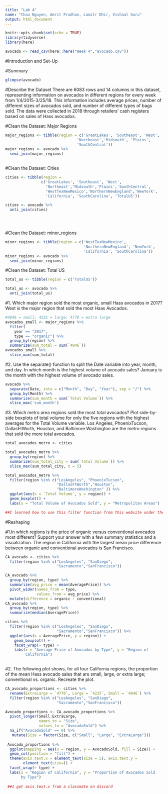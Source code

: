 ```yaml
---
title: "Lab 4"
name: "Chau Nguyen, Amrit Pradhan, Lamitr Dhir, Vishaal Guru"
output: html_document
---
```


```r
knitr::opts_chunk$set(echo = TRUE)
library(tidyverse)
library(here)

avocado <- read_csv(here::here("Week 4","avocado.csv"))

```


#Introduction and Set-Up 

#Summary

```r
glimpse(avocado)
```

#Describe the Dataset
There are 6083 rows and 14 columns in this dataset, representing information on avocados in different regions for every week from 1/4/2015-3/25/18. This information includes average prices, number of different sizes of avocados sold, and number of different types of bags sold. The data were collected in 2018 through retailers' cash registers based on sales of Hass avocados.


#Clean the Dataset: Major Regions
```r

major_regions <- tibble(region = c('GreatLakes', 'Southeast', 'West',
                                'Northeast','Midsouth', 'Plains', 
                                'SouthCentral'))
major_regions <- avocado %>% 
  semi_join(major_regions)
  
```

#Clean the Dataset: Cities
```r

cities <- tibble(region =
                c('GreatLakes', 'Southeast', 'West',      
                  'Northeast','Midsouth','Plains','SouthCentral',
                  'WestTexNewMexico','NorthernNewEngland','NewYork', 
                  'California', 'SouthCarolina', 'TotalUS'))

cities <- avocado %>% 
  anti_join(cities)


  
```


#Clean the Dataset: minor_regions
```r
minor_regions <- tibble(region = c('WestTexNewMexico', 
                                   'NorthernNewEngland', 'NewYork',
                                   'California', 'SouthCarolina'))
minor_regions <- avocado %>% 
  semi_join(minor_regions)
```

#Clean the Dataset: Total US
```r
total_us <- tibble(region = c('TotalUS'))

total_us <- avocado %>% 
  anti_join(total_us) 

```

#1. Which major region sold the most organic, small Hass avocados in 2017?
West is the major region that sold the most Haas Avocados. 
```r
#4046 = small; 4225 = large; 4770 = extra large 
avocados_small <- major_regions %>%
  filter(
    year == "2017",
    type == "organic") %>% 
  group_by(region) %>% 
  summarize(sum_total = sum(`4046`))
avocados_small %>% 
  slice_max(sum_total)

```

#2. Use the separate() function to split the Date variable into year, month, and day. In which month is the highest volume of avocado sales?
January is the month with the highest volume of avocado sales. 
```r
avocado %>% 
  separate(Date, into = c("Month", "Day", "Year"), sep = "/") %>% 
  group_by(Month) %>% 
  summarize(sum_month = sum(`Total Volume`)) %>% 
  slice_max('sum_month')

```
#3. Which metro area regions sold the most total avocados? Plot side-by-side boxplots of total volume for only the five regions with the highest averages for the Total Volume variable.
Los Angeles, PhoenixTucson, DallasFtWorth, Houston, and Baltimore Washington are the metro regions that sold the more total avocados.
```r
total_avocados_metro <- cities

total_avocados_metro %>% 
  group_by(region) %>% 
  summarize(sum_total_city = sum(`Total Volume`)) %>% 
  slice_max(sum_total_city, n = 5) 

total_avocados_metro %>% 
  filter(region %in% c("LosAngeles", "PhoenixTucson", 
                       "DallasFtWorth","Houston", 
                       "BaltimoreWashington" )) %>%
  ggplot(aes(x = `Total Volume`, y = region)) + 
  geom_boxplot() +
  labs(x = "Total Volume of Avocados Sold", y = "Metropolitan Areas")

##I learned how to use this filter function from this website under the challenge section: https://datacarpentry.org/dc_zurich/R-ecology/05-visualisation-ggplot2
```

#Reshaping

#1.In which regions is the price of organic versus conventional avocados most different? Support your answer with a few summary statistics and a visualization.
The region in California with the largest mean price difference between organic and conventional avocados is San Francisco.

```r
CA_avocado <- cities %>% 
  filter(region %in% c("LosAngeles", "SanDiego", 
                       "Sacramento","SanFrancisco"))

CA_avocado %>%
  group_by(region, type) %>% 
  summarize(avg_price = mean(AveragePrice)) %>% 
  pivot_wider(names_from = type,
              values_from = avg_price) %>% 
  mutate(difference = organic - conventional)
CA_avocado %>%
  group_by(region, type) %>% 
  summarize(median(AveragePrice))

cities %>% 
  filter(region %in% c("LosAngeles", "SanDiego", 
                       "Sacramento","SanFrancisco")) %>% 
  ggplot(aes(x = AveragePrice, y = region)) + 
    geom_boxplot() +
    facet_wrap(~ type) +
    labs(x = "Average Price of Avocados by Type", y = "Region of 
         California")
  
```
#2. The following plot shows, for all four California regions, the proportion of the mean Hass avocado sales that are small, large, or extra large; conventional vs. organic. Recreate the plot.

```r
CA_avocado_proportions <- cities %>% 
  rename(ExtraLarge = `4770`, Large = `4225`, Small = `4046`) %>%
  filter(region %in% c("LosAngeles", "SanDiego", 
                       "Sacramento","SanFrancisco"))

Avocado_proportions <- CA_avocado_proportions %>% 
  pivot_longer(Small:ExtraLarge, 
               names_to = "Size", 
               values_to = "AvocadoSold") %>% 
  na_if("AvocadoSold" == 0) %>% 
   mutate(Size = factor(Size, c("Small", "Large", "ExtraLarge")))
         
 Avocado_proportions %>% 
  ggplot(mapping = aes(x = region, y = AvocadoSold, fill = Size)) +
  geom_col(position = "fill") +
  theme(axis.text.x = element_text(size = 5), axis.text.y = 
        element_text(size=)) +
  facet_wrap(~ type) +
  labs(x = "Region of California", y = "Proportion of Avocados Sold 
       by Type")
 
 ##I got axis.text.x from a classmate on discord
```


